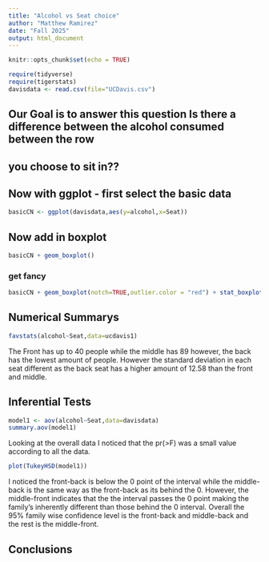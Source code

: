 ```yaml
---
title: "Alcohol vs Seat choice"
author: "Matthew Ramirez"
date: "Fall 2025"
output: html_document
---
```


```r
knitr::opts_chunk$set(echo = TRUE)
```

```r
require(tidyverse)
require(tigerstats)
davisdata <- read.csv(file="UCDavis.csv")
```
## Our Goal is to answer this question Is there a difference between the alcohol consumed between the row
## you choose to sit in??

## Now with ggplot - first select the basic data

```r
basicCN <- ggplot(davisdata,aes(y=alcohol,x=Seat))
```
## Now add in boxplot

```r
basicCN + geom_boxplot()
```
  
  
### get fancy  

```r
basicCN + geom_boxplot(notch=TRUE,outlier.color = "red") + stat_boxplot(geom ='errorbar') + labs(title="Fancy notch boxplot \n with 2 lines")
```

## Numerical Summarys 

```r
favstats(alcohol~Seat,data=ucdavis1)
```

The Front has up to 40 people while the middle has 89 however, the back has the lowest amount of people. However the standard deviation in each seat different as the back seat has a higher amount of 12.58 than the front and middle.

## Inferential Tests

```r
model1 <- aov(alcohol~Seat,data=davisdata)
summary.aov(model1)
```

Looking at the overall data I noticed that the pr(>F) was a small value according to all the data.

```r
plot(TukeyHSD(model1))
```

I noticed the front-back is below the 0 point of the interval while the middle-back is the same way as the front-back as its behind the 0. However, the middle-front indicates that the the interval passes the 0 point making the family's inherently different than those behind the 0 interval. Overall the 95% family wise confidence level is the front-back and middle-back and the rest is the middle-front.

## Conclusions


